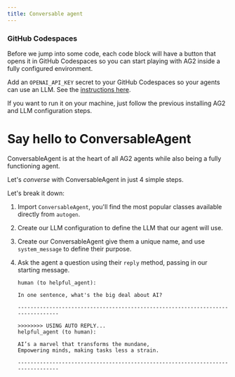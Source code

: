```yaml
---
title: Conversable agent
---
```


### GitHub Codespaces

Before we jump into some code, each code block will have a button that opens it in GitHub Codespaces so you can start playing with AG2 inside a fully configured environment.

Add an `OPENAI_API_KEY` secret to your GitHub Codespaces so your agents can use an LLM. See the [instructions here](https://docs.github.com/en/codespaces/managing-your-codespaces/managing-your-account-specific-secrets-for-github-codespaces).

If you want to run it on your machine, just follow the previous installing AG2 and LLM configuration steps.

# Say hello to ConversableAgent

ConversableAgent is at the heart of all AG2 agents while also being a fully functioning agent.

Let's *converse* with ConversableAgent in just 4 simple steps.


<Example/>

Let's break it down:

1. Import `ConversableAgent`, you'll find the most popular classes available directly from `autogen`.

2. Create our LLM configuration to define the LLM that our agent will use.

3. Create our ConversableAgent give them a unique name, and use `system_message` to define their purpose.

4. Ask the agent a question using their `reply` method, passing in our starting message.

    ```console
    human (to helpful_agent):

    In one sentence, what's the big deal about AI?

    --------------------------------------------------------------------------------

    >>>>>>>> USING AUTO REPLY...
    helpful_agent (to human):

    AI’s a marvel that transforms the mundane,
    Empowering minds, making tasks less a strain.

    --------------------------------------------------------------------------------
    ```
